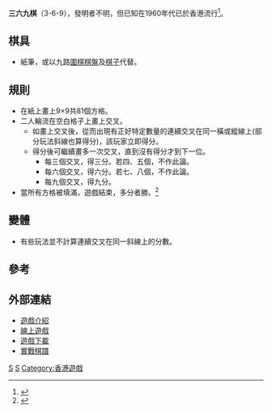 '''三六九棋'''（3-6-9），發明者不明，但已知在1960年代已於香港流行<ref>{{Cite web |url=http://newmedia.cityu.edu.hk/03games/game_search_results.cfm |title=三六九 |accessdate=2011-09-13 |archive-date=2011-08-14 |archive-url=https://web.archive.org/web/20110814115312/http://newmedia.cityu.edu.hk/03games/game_search_results.cfm |dead-url=no }}</ref>。

==棋具==

*紙筆，或以九路[[圍棋|圍棋]][[棋盤|棋盤]]及[[棋子|棋子]]代替。

==規則==
*在紙上畫上9×9共81個方格。
*二人輪流在空白格子上畫上交叉。
**如畫上交叉後，從而出現有正好特定數量的連續交叉在同一橫或縱線上(部分玩法斜線也算得分)，該玩家立即得分。
**得分後可繼續畫多一次交叉，直到沒有得分才到下一位。
***每三個交叉，得三分。若四、五個，不作此論。
***每六個交叉，得六分。若七、八個，不作此論。
***每九個交叉，得九分。
*當所有方格被填滿，遊戲結束，多分者勝。<ref>{{Cite web |url=http://homepages.di.fc.ul.pt/~jpn/gv/369.htm |title=3 6 9 |accessdate=2012-05-21 |archive-date=2010-11-01 |archive-url=https://web.archive.org/web/20101101045511/http://homepages.di.fc.ul.pt/~jpn/gv/369.htm |dead-url=no }}</ref>

==變體==
*有些玩法並不計算連續交叉在同一斜線上的分數。

==參考==
<div class="references-small">
<references/>
</div>

==外部連結==
* [http://www.boardgamegeek.com/boardgame/32597/369 遊戲介紹]{{Wayback|url=http://www.boardgamegeek.com/boardgame/32597/369 |date=20110324025221 }}
* [http://longsweep.com/games/369/index.html 線上遊戲]{{Wayback|url=http://longsweep.com/games/369/index.html |date=20191204150347 }}
* [https://web.archive.org/web/20120316202203/http://www.setupgroup.com/windows/xo.zip 遊戲下載]
* [http://superdupergames.org/main.html?page=listoldgames 實戰棋譜]{{Wayback|url=http://superdupergames.org/main.html?page=listoldgames |date=20160309014256 }}


[[Category:連棋類遊戲|S]]
[[Category:紙筆遊戲|S]]
[[Category:香港遊戲|Category:香港遊戲]]